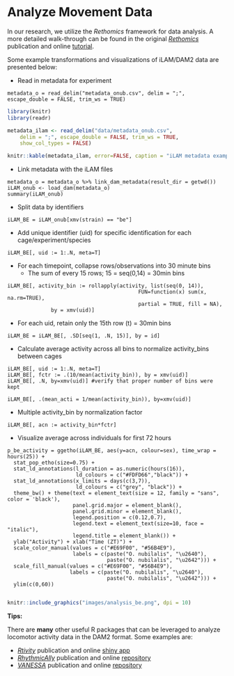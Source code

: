 # Analyze Movement Data

In our research, we utilize the *Rethomics* framework for data analysis. A more detailed walk-through can be found in the original [*Rethomics*](https://doi.org/10.1371/journal.pone.0209331) publication and online [tutorial](https://rethomics.github.io/).

Some example transformations and visualizations of iLAM/DAM2 data are presented below:

-   Read in metadata for experiment

```         
metadata_o = read_delim("metadata_onub.csv", delim = ";", escape_double = FALSE, trim_ws = TRUE)
```

```r
library(knitr)
library(readr)

metadata_ilam <- read_delim("data/metadata_onub.csv", 
    delim = ";", escape_double = FALSE, trim_ws = TRUE,
    show_col_types = FALSE)

knitr::kable(metadata_ilam, error=FALSE, caption = "iLAM metadata example")

```

-   Link metadata with the iLAM files

```         
metadata_o = metadata_o %>% link_dam_metadata(result_dir = getwd())
iLAM_onub <- load_dam(metadata_o) 
summary(iLAM_onub)
```

-   Split data by identifiers

```         
iLAM_BE = iLAM_onub[xmv(strain) == "be"]
```

-   Add unique identifier (uid) for specific identification for each cage/experiment/species

```         
iLAM_BE[, uid := 1:.N, meta=T]
```

-   For each timepoint, collapse rows/observations into 30 minute bins
    -   The sum of every 15 rows; 15 = seq(0,14) = 30min bins

```         
iLAM_BE[, activity_bin := rollapply(activity, list(seq(0, 14)),
                                          FUN=function(x) sum(x, na.rm=TRUE),
                                          partial = TRUE, fill = NA),
              by = xmv(uid)]
```

-   For each uid, retain only the 15th row (t) = 30min bins

```         
iLAM_BE = iLAM_BE[, .SD[seq(1, .N, 15)], by = id]
```

-   Calculate average activity across all bins to normalize activity_bins between cages

```         
iLAM_BE[, uid := 1:.N, meta=T]
iLAM_BE[, fctr := .(10/mean(activity_bin)), by = xmv(uid)]
iLAM_BE[, .N, by=xmv(uid)] #verify that proper number of bins were kept

iLAM_BE[, .(mean_acti = 1/mean(activity_bin)), by=xmv(uid)]
```

-   Multiple activity_bin by normalization factor

```         
iLAM_BE[, acn := activity_bin*fctr]
```

-   Visualize average across individuals for first 72 hours

```         
p_be_activity = ggetho(iLAM_BE, aes(y=acn, colour=sex), time_wrap = hours(25)) +
  stat_pop_etho(size=0.75) +
  stat_ld_annotations(l_duration = as.numeric(hours(16)),
                      ld_colours = c("#FDFD66","black")) +
  stat_ld_annotations(x_limits = days(c(3,7)),
                      ld_colours = c("grey", "black")) +
  theme_bw() + theme(text = element_text(size = 12, family = "sans", color = 'black'),
                     panel.grid.major = element_blank(),
                     panel.grid.minor = element_blank(),
                     legend.position = c(0.12,0.7),
                     legend.text = element_text(size=10, face = "italic"),
                     legend.title = element_blank()) +
  ylab("Activity") + xlab("Time (ZT)") +
  scale_color_manual(values = c("#E69F00", "#56B4E9"),
                     labels = c(paste("O. nubilalis", "\u2640"),
                                paste("O. nubilalis", "\u2642"))) +
  scale_fill_manual(values = c("#E69F00", "#56B4E9"),
                    labels = c(paste("O. nubilalis", "\u2640"),
                                paste("O. nubilalis", "\u2642"))) +
  ylim(c(0,60))
  
```

```r

knitr::include_graphics("images/analysis_be.png", dpi = 10)
```

**Tips:**

There are **many** other useful R packages that can be leveraged to analyze locomotor activity data in the DAM2 format. Some examples are:

-   [*Rtivity*](https://doi.org/10.1038/s41598-022-08195-z) publication and online [shiny app](https://ruisilva.shinyapps.io/rtivity/)
-   [*RhythmicAlly*](https://doi.org/10.1177/0748730419862474) publication and online [repository](https://github.com/abhilashlakshman/RhythmicAlly)
-   [*VANESSA*](https://doi.org/10.1177/07487304221077662) publication and online [repository](https://github.com/orijitghosh/VANESSA-DAM)
